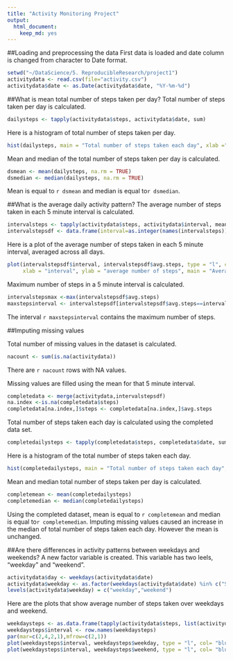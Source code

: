 ```yaml
---
title: "Activity Monitoring Project"
output: 
  html_document: 
    keep_md: yes
---
```

##Loading and preprocessing the data
First data is loaded and date column is changed from character to Date format.
```r
setwd("~/DataScience/5. ReproducibleResearch/project1")
activitydata <- read.csv(file="activity.csv")
activitydata$date <- as.Date(activitydata$date, "%Y-%m-%d")
```

##What is mean total number of steps taken per day?
Total number of steps taken per day is calculated.
```r
dailysteps <- tapply(activitydata$steps, activitydata$date, sum)
```

Here is a histogram of total number of steps taken per day.
```r
hist(dailysteps, main = "Total number of steps taken each day", xlab ="Number of daily steps", col = "Blue")
```

Mean and median of the total number of steps taken per day is calculated.
```r
dsmean <- mean(dailysteps, na.rm = TRUE)
dsmedian <- median(dailysteps, na.rm = TRUE)
```

Mean is equal to `r dsmean` and median is equal to`r dsmedian`.

##What is the average daily activity pattern?
The average number of steps taken in each 5 minute interval is calculated.
```r
intervalsteps <- tapply(activitydata$steps, activitydata$interval, mean, na.rm = TRUE)
intervalstepsdf <- data.frame(interval=as.integer(names(intervalsteps)),avg.steps=intervalsteps)
```

Here is a plot of the average number of steps taken in each 5 minute interval, averaged across all days.
```r
plot(intervalstepsdf$interval, intervalstepsdf$avg.steps, type = "l", col= "blue",
     xlab = "interval", ylab = "average number of steps", main = "Average daily activity pattern") 
```

Maximum number of steps in a 5 minute interval is calculated.
```r
intervalstepsmax <-max(intervalstepsdf$avg.steps)
maxstepsinterval <- intervalstepsdf[intervalstepsdf$avg.steps==intervalstepsmax,]$interval
```

The interval `r maxstepsinterval` contains the maximum number of steps.

##Imputing missing values

Total number of missing values in the dataset is calculated. 
```r
nacount <- sum(is.na(activitydata))
```

There are `r nacount` rows with NA values.

Missing values are filled using the mean for that 5 minute interval.
```r
completedata <- merge(activitydata,intervalstepsdf)
na.index <-is.na(completedata$steps)
completedata[na.index,]$steps <- completedata[na.index,]$avg.steps
```

Total number of steps taken each day is calculated using the completed data set.
```r
completedailysteps <- tapply(completedata$steps, completedata$date, sum)
```

Here is a histogram of the total number of steps taken each day.
```{r]}
hist(completedailysteps, main = "Total number of steps taken each day", xlab ="Number of daily steps",col="Blue")
```

Mean and median total number of steps taken per day is calculated.
```r
completemean <- mean(completedailysteps)
completemedian <- median(completedailysteps)
```

Using the completed dataset, mean is equal to `r completemean` and median is equal to`r completemedian`.
Imputing missing values caused an increase in the median of total number of steps taken each day. However the mean is unchanged.

##Are there differences in activity patterns between weekdays and weekends?
A new factor variable is created. This variable has two leels, "weekday" and "weekend".
```r
activitydata$day <- weekdays(activitydata$date)
activitydata$weekday <- as.factor(weekdays(activitydata$date) %in% c("Saturday","Sunday"))
levels(activitydata$weekday) = c("weekday","weekend")
```

Here are the plots that show average number of steps taken over weekdays and weekend.
```r
weekdaysteps <- as.data.frame(tapply(activitydata$steps, list(activitydata$interval, activitydata$weekday), mean, na.rm = TRUE))
weekdaysteps$interval <- row.names(weekdaysteps)
par(mar=c(2,4,2,1),mfrow=c(2,1))
plot(weekdaysteps$interval, weekdaysteps$weekday, type = "l", col= "blue", ylab ="Number of steps", main = "weekdays") 
plot(weekdaysteps$interval, weekdaysteps$weekend, type = "l", col= "blue", ylab ="Number of Steps", main = "weekends") 
```


  
    







